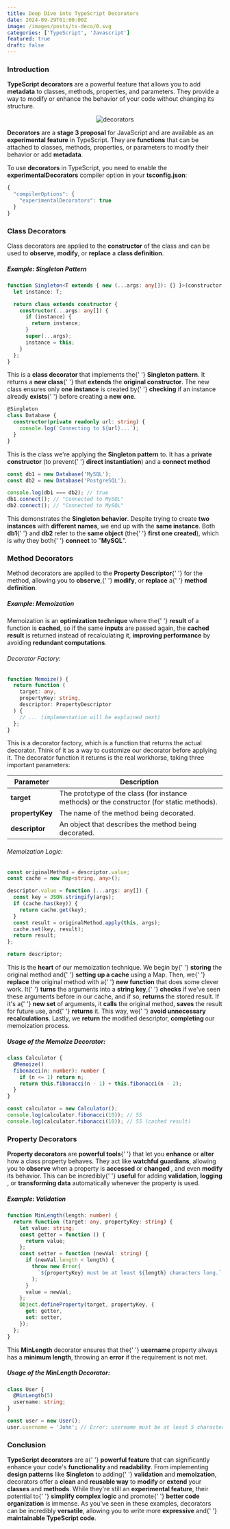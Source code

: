```yaml
---
title: Deep Dive into TypeScript Decorators
date: 2024-09-29T01:00:00Z
image: /images/posts/ts-deco/0.svg
categories: ['TypeScript', 'Javascript']
featured: true
draft: false
---
```


<div style={{ marginTop: "20px" }}>
  <h3>Introduction</h3>
  <div style={{ padding: "5px" }}>
    <p>
      <strong>TypeScript decorators</strong> are a powerful feature that allows you to add 
      <strong>metadata</strong> to classes, methods, properties, and parameters. They provide 
      a way to modify or enhance the behavior of your code without changing its structure.
    </p>
  </div>
  <center> <img src="/images/posts/ts-deco/1.png" alt="decorators" /></center>
    <div style={{ padding: "5px" }}>
     <p>
      <strong>Decorators</strong> are a <strong>stage 3 proposal</strong> for JavaScript and are available 
      as an <strong>experimental feature</strong> in TypeScript. They are 
      <strong>functions</strong> that can be attached to classes, methods, properties, 
      or parameters to modify their behavior or add <strong>metadata</strong>.
    </p>
    </div>
   <div style={{ padding: "5px" }}>
      <p>
      To use <strong>decorators</strong> in TypeScript, you need to enable the 
      <strong>experimentalDecorators</strong> compiler option in your <strong>tsconfig.json</strong>:
    </p>
   </div>

</div>

```typescript
{
  "compilerOptions": {
    "experimentalDecorators": true
  }
}
```

<div style={{ marginTop: '20px' }}>
  <h3>Class Decorators</h3>
  <div style={{ padding: '5px' }}>
    <p>
      Class decorators are applied to the <strong>constructor</strong> of the
      class and can be used to <strong>observe</strong>, <strong>modify</strong>,
      or <strong>replace</strong> a <strong>class definition</strong>.
    </p>
    <h5>Example: Singleton Pattern</h5>
  </div>
</div>

```typescript
function Singleton<T extends { new (...args: any[]): {} }>(constructor: T) {
  let instance: T;

  return class extends constructor {
    constructor(...args: any[]) {
      if (instance) {
        return instance;
      }
      super(...args);
      instance = this;
    }
  };
}
```

<div style={{ padding: '5px' }}>
  <p>
    This is a <strong>class decorator</strong> that implements the{' '}
    <strong>Singleton pattern</strong>. It returns a <strong>new class</strong>{' '}
    that <strong>extends</strong> the <strong>original constructor</strong>. The
    new class ensures only <strong>one instance</strong> is created by{' '}
    <strong>checking</strong> if an instance already <strong>exists</strong>{' '}
    before creating a <strong>new one</strong>.
  </p>
</div>

```typescript
@Singleton
class Database {
  constructor(private readonly url: string) {
    console.log(`Connecting to ${url}...`);
  }
}
```

<div style={{ padding: '5px' }}>
  <p>
    This is the class we're applying the <strong>Singleton pattern</strong> to.
    It has a <strong>private constructor</strong> (to prevent{' '}
    <strong>direct instantiation</strong>) and a <strong>connect method</strong>
  </p>
</div>

```typescript
const db1 = new Database('MySQL');
const db2 = new Database('PostgreSQL');

console.log(db1 === db2); // true
db1.connect(); // "Connected to MySQL"
db2.connect(); // "Connected to MySQL"
```

<div style={{ padding: '5px' }}>
  <p>
    This demonstrates the <strong>Singleton behavior</strong>. Despite trying to
    create <strong>two instances</strong> with <strong>different names</strong>,
    we end up with the <strong>same instance</strong>. Both <strong>db1</strong>{' '}
    and <strong>db2</strong> refer to the <strong>same object</strong> (the{' '}
    <strong>first one created</strong>), which is why they both{' '}
    <strong>connect</strong> to "<strong>MySQL</strong>".
  </p>
</div>

<div style={{ marginTop: '20px' }}>
  <h3>Method Decorators</h3>
  <div style={{ padding: '5px' }}>
    <p>
      Method decorators are applied to the <strong>Property Descriptor</strong>{' '}
      for the method, allowing you to <strong>observe</strong>,{' '}
      <strong>modify</strong>, or <strong>replace</strong> a{' '}
      <strong>method definition</strong>.
    </p>
    <h5>Example: Memoization</h5>
    <p>
      Memoization is an <strong>optimization technique</strong> where the{' '}
      <strong>result</strong> of a function is
      <strong>cached</strong>, so if the same <strong>inputs</strong> are passed
      again, the <strong>cached result</strong> is returned instead of recalculating
      it, <strong>improving performance</strong> by avoiding
      <strong>redundant computations</strong>.
    </p>
    <h6>Decorator Factory:</h6>
  </div>
</div>

```typescript
function Memoize() {
  return function (
    target: any,
    propertyKey: string,
    descriptor: PropertyDescriptor
  ) {
    // ... (implementation will be explained next)
  };
}
```

<div style={{ padding: '5px' }}>
  <p>
    This is a decorator factory, which is a function that returns the actual
    decorator. Think of it as a way to customize our decorator before applying
    it. The decorator function it returns is the real workhorse, taking three
    important parameters:
  </p>
  <table>
    <thead>
      <tr>
        <th>Parameter</th>
        <th>Description</th>
      </tr>
    </thead>
    <tbody>
      <tr>
        <td>
          <strong>target</strong>
        </td>
        <td>
          The prototype of the class (for instance methods) or the constructor
          (for static methods).
        </td>
      </tr>
      <tr>
        <td>
          <strong>propertyKey</strong>
        </td>
        <td>The name of the method being decorated.</td>
      </tr>
      <tr>
        <td>
          <strong>descriptor</strong>
        </td>
        <td>An object that describes the method being decorated.</td>
      </tr>
    </tbody>
  </table>
</div>

<div style={{ padding: '5px' }}>
  <h6>Memoization Logic:</h6>
</div>

```typescript
const originalMethod = descriptor.value;
const cache = new Map<string, any>();

descriptor.value = function (...args: any[]) {
  const key = JSON.stringify(args);
  if (cache.has(key)) {
    return cache.get(key);
  }
  const result = originalMethod.apply(this, args);
  cache.set(key, result);
  return result;
};

return descriptor;
```

<div style={{ padding: '5px' }}>
  <p>
    This is the <strong>heart</strong> of our memoization technique. We begin by{' '}
    <strong>storing</strong> the original method and{' '}
    <strong>setting up a cache</strong> using a Map. Then, we{' '}
    <strong>replace</strong> the original method with a{' '}
    <strong>new function</strong> that does some clever work. It{' '}
    <strong>turns</strong> the arguments into a <strong>string key</strong>,{' '}
    <strong>checks</strong> if we've seen these arguments before in our cache,
    and if so, <strong>returns</strong> the stored result. If it's a{' '}
    <strong>new set</strong> of arguments, it <strong>calls</strong> the
    original method, <strong>saves</strong> the result for future use, and{' '}
    <strong>returns</strong> it. This way, we{' '}
    <strong>avoid unnecessary recalculations</strong>. Lastly, we
    <strong>return</strong> the modified descriptor, <strong>
      completing
    </strong> our memoization process.
  </p>
</div>

<div style={{ padding: '5px' }}>
  <h5>Usage of the Memoize Decorator:</h5>
</div>

```typescript
class Calculator {
  @Memoize()
  fibonacci(n: number): number {
    if (n <= 1) return n;
    return this.fibonacci(n - 1) + this.fibonacci(n - 2);
  }
}

const calculator = new Calculator();
console.log(calculator.fibonacci(10)); // 55
console.log(calculator.fibonacci(10)); // 55 (cached result)
```

<div style={{ marginTop: '20px' }}>
  <h3>Property Decorators</h3>
  <div style={{ padding: '5px' }}>
    <p>
      <strong>Property decorators</strong> are <strong>powerful tools</strong>{' '}
      that let you <strong>enhance</strong> or <strong>alter</strong> how a
      class property behaves. They act like <strong>watchful guardians</strong>,
      allowing you to
      <strong>observe</strong> when a property is <strong>accessed</strong> or <strong>
        changed
      </strong>, and even <strong>modify</strong> its behavior. This can be incredibly{' '}
      <strong>useful</strong> for adding <strong>validation</strong>, <strong>
        logging
      </strong>, or
      <strong>transforming data</strong> automatically whenever the property is
      used.
    </p>
    <h5>Example: Validation</h5>
  </div>
</div>

```typescript
function MinLength(length: number) {
  return function (target: any, propertyKey: string) {
    let value: string;
    const getter = function () {
      return value;
    };
    const setter = function (newVal: string) {
      if (newVal.length < length) {
        throw new Error(
          `${propertyKey} must be at least ${length} characters long.`
        );
      }
      value = newVal;
    };
    Object.defineProperty(target, propertyKey, {
      get: getter,
      set: setter,
    });
  };
}
```

<div style={{ padding: '5px' }}>
  <p>
    This <strong>MinLength</strong> decorator ensures that the{' '}
    <strong>username</strong> property always has a
    <strong>minimum length</strong>, throwing an <strong>error</strong> if the
    requirement is not met.
  </p>
  <h5>Usage of the MinLength Decorator:</h5>
</div>

```typescript
class User {
  @MinLength(5)
  username: string;
}

const user = new User();
user.username = 'John'; // Error: username must be at least 5 characters long.
```

<div style={{ marginTop: '20px' }}>
  <h3>Conclusion</h3>
  <div style={{ padding: '5px' }}>
    <p>
      <strong>TypeScript decorators</strong> are a{' '}
      <strong>powerful feature</strong> that can significantly enhance your
      code's <strong>functionality</strong> and <strong>readability</strong>.
      From implementing
      <strong>design patterns</strong> like <strong>Singleton</strong> to adding{' '}
      <strong>validation</strong> and <strong>memoization</strong>, decorators offer
      a <strong>clean</strong> and <strong>reusable way</strong> to <strong>
        modify
      </strong> or <strong>extend</strong> your
      <strong>classes</strong> and <strong>methods</strong>. While they're still
      an <strong>experimental feature</strong>, their potential to{' '}
      <strong>simplify complex logic</strong> and promote{' '}
      <strong>better code organization</strong> is immense. As you've seen in
      these examples, decorators can be incredibly <strong>versatile</strong>,
      allowing you to write more <strong>expressive</strong> and{' '}
      <strong>maintainable TypeScript code</strong>.
    </p>
  </div>
</div>
